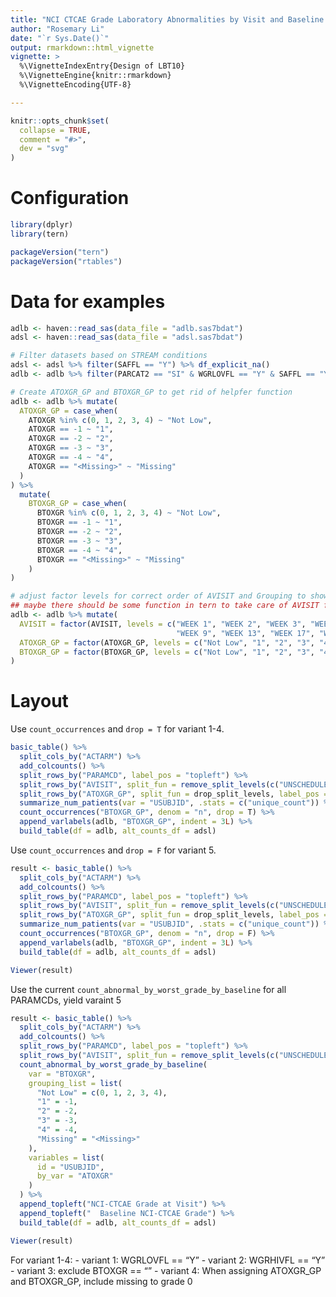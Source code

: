 ```yaml
---
title: "NCI CTCAE Grade Laboratory Abnormalities by Visit and Baseline Grade (LBT13)"
author: "Rosemary Li"
date: "`r Sys.Date()`"
output: rmarkdown::html_vignette
vignette: >
  %\VignetteIndexEntry{Design of LBT10}
  %\VignetteEngine{knitr::rmarkdown}
  %\VignetteEncoding{UTF-8}

---
```


```r
knitr::opts_chunk$set(
  collapse = TRUE,
  comment = "#>",
  dev = "svg"
)
```

Configuration
=============

```r
library(dplyr)
library(tern)

packageVersion("tern")
packageVersion("rtables")
```

Data for examples
=================

```r

adlb <- haven::read_sas(data_file = "adlb.sas7bdat")
adsl <- haven::read_sas(data_file = "adsl.sas7bdat")

# Filter datasets based on STREAM conditions
adsl <- adsl %>% filter(SAFFL == "Y") %>% df_explicit_na()
adlb <- adlb %>% filter(PARCAT2 == "SI" & WGRLOVFL == "Y" & SAFFL == "Y") %>% df_explicit_na()

# Create ATOXGR_GP and BTOXGR_GP to get rid of helpfer function
adlb <- adlb %>% mutate(
  ATOXGR_GP = case_when(
    ATOXGR %in% c(0, 1, 2, 3, 4) ~ "Not Low",
    ATOXGR == -1 ~ "1",
    ATOXGR == -2 ~ "2",
    ATOXGR == -3 ~ "3",
    ATOXGR == -4 ~ "4",
    ATOXGR == "<Missing>" ~ "Missing"
  )
) %>%
  mutate(
    BTOXGR_GP = case_when(
      BTOXGR %in% c(0, 1, 2, 3, 4) ~ "Not Low",
      BTOXGR == -1 ~ "1",
      BTOXGR == -2 ~ "2",
      BTOXGR == -3 ~ "3",
      BTOXGR == -4 ~ "4",
      BTOXGR == "<Missing>" ~ "Missing"
    )
)

# adjust factor levels for correct order of AVISIT and Grouping to show
## maybe there should be some function in tern to take care of AVISIT factor level according to AVISITN?
adlb <- adlb %>% mutate(
  AVISIT = factor(AVISIT, levels = c("WEEK 1", "WEEK 2", "WEEK 3", "WEEK 4", "WEEK 5", "WEEK 7",
                                     "WEEK 9", "WEEK 13", "WEEK 17", "WEEK 21", "UNSCHEDULED")),
  ATOXGR_GP = factor(ATOXGR_GP, levels = c("Not Low", "1", "2", "3", "4", "Missing")),
  BTOXGR_GP = factor(BTOXGR_GP, levels = c("Not Low", "1", "2", "3", "4", "Missing"))
)
```

Layout
======

Use `count_occurrences` and `drop = T` for variant 1-4.
```r
basic_table() %>%
  split_cols_by("ACTARM") %>%
  add_colcounts() %>%
  split_rows_by("PARAMCD", label_pos = "topleft") %>%
  split_rows_by("AVISIT", split_fun = remove_split_levels(c("UNSCHEDULED")), label_pos = "topleft") %>%
  split_rows_by("ATOXGR_GP", split_fun = drop_split_levels, label_pos = "topleft") %>%
  summarize_num_patients(var = "USUBJID", .stats = c("unique_count")) %>%
  count_occurrences("BTOXGR_GP", denom = "n", drop = T) %>%
  append_varlabels(adlb, "BTOXGR_GP", indent = 3L) %>%
  build_table(df = adlb, alt_counts_df = adsl)
```

Use `count_occurrences` and `drop = F` for variant 5.
```r
result <- basic_table() %>%
  split_cols_by("ACTARM") %>%
  add_colcounts() %>%
  split_rows_by("PARAMCD", label_pos = "topleft") %>%
  split_rows_by("AVISIT", split_fun = remove_split_levels(c("UNSCHEDULED")), label_pos = "topleft") %>%
  split_rows_by("ATOXGR_GP", split_fun = drop_split_levels, label_pos = "topleft") %>%
  summarize_num_patients(var = "USUBJID", .stats = c("unique_count")) %>%
  count_occurrences("BTOXGR_GP", denom = "n", drop = F) %>%
  append_varlabels(adlb, "BTOXGR_GP", indent = 3L) %>%
  build_table(df = adlb, alt_counts_df = adsl)

Viewer(result)
```


Use the current `count_abnormal_by_worst_grade_by_baseline` for all PARAMCDs, yield varaint 5

```r
result <- basic_table() %>%
  split_cols_by("ACTARM") %>%
  add_colcounts() %>%
  split_rows_by("PARAMCD", label_pos = "topleft") %>%
  split_rows_by("AVISIT", split_fun = remove_split_levels(c("UNSCHEDULED")), label_pos = "topleft") %>%
  count_abnormal_by_worst_grade_by_baseline(
    var = "BTOXGR",
    grouping_list = list(
      "Not Low" = c(0, 1, 2, 3, 4),
      "1" = -1,
      "2" = -2,
      "3" = -3,
      "4" = -4,
      "Missing" = "<Missing>"
    ),
    variables = list(
      id = "USUBJID",
      by_var = "ATOXGR"
    )
  ) %>%
  append_topleft("NCI-CTCAE Grade at Visit") %>%
  append_topleft("  Baseline NCI-CTCAE Grade") %>%
  build_table(df = adlb, alt_counts_df = adsl)

Viewer(result)
```


For variant 1-4:
- variant 1: WGRLOVFL == "Y"
- variant 2: WGRHIVFL == "Y"
- variant 3: exclude BTOXGR == "<Missing>"
- variant 4: When assigning ATOXGR_GP and BTOXGR_GP, include missing to grade 0

